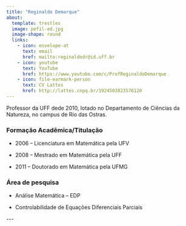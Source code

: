 ```yaml
---
title: "Reginaldo Demarque"
about:
  template: trestles
  image: pefil-ed.jpg
  image-shape: round
  links:
    - icon: envelope-at
      text: email
      href: mailto:reginaldodr@id.uff.br
    - icon: youtube
      text: YouTube
      href: https://www.youtube.com/c/ProfReginaldoDemarque
    - icon: file-earmark-person
      text: CV Lattes
      href: http://lattes.cnpq.br/1924503823576120
---
```


Professor da UFF dede 2010, lotado no Departamento de Ciências da Natureza, no campus de Rio das Ostras.

### Formação Acadêmica/Titulação

-   2006 -- Licenciatura em Matemática pela UFV

-   2008 -- Mestrado em Matemática pela UFF

-   2011 -- Doutorado em Matemática pela UFMG

### Área de pesquisa

-   Análise Matemática -- EDP

-   Controlabilidade de Equações Diferenciais Parciais

\-\--
